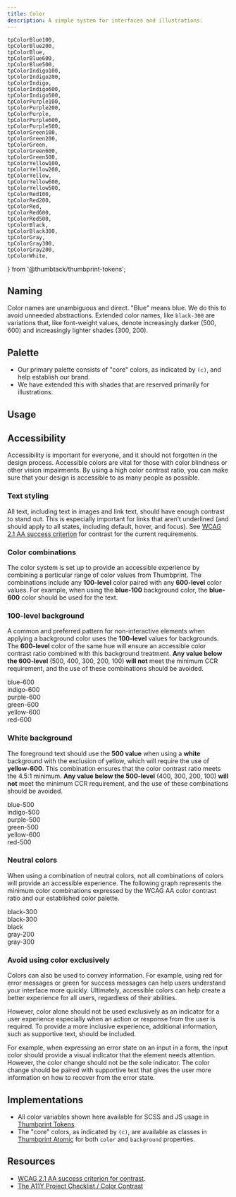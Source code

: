 ```yaml
---
title: Color
description: A simple system for interfaces and illustrations.
---
```


    tpColorBlue100,
    tpColorBlue200,
    tpColorBlue,
    tpColorBlue600,
    tpColorBlue500,
    tpColorIndigo100,
    tpColorIndigo200,
    tpColorIndigo,
    tpColorIndigo600,
    tpColorIndigo500,
    tpColorPurple100,
    tpColorPurple200,
    tpColorPurple,
    tpColorPurple600,
    tpColorPurple500,
    tpColorGreen100,
    tpColorGreen200,
    tpColorGreen,
    tpColorGreen600,
    tpColorGreen500,
    tpColorYellow100,
    tpColorYellow200,
    tpColorYellow,
    tpColorYellow600,
    tpColorYellow500,
    tpColorRed100,
    tpColorRed200,
    tpColorRed,
    tpColorRed600,
    tpColorRed500,
    tpColorBlack,
    tpColorBlack300,
    tpColorGray,
    tpColorGray300,
    tpColorGray200,
    tpColorWhite,
} from '@thumbtack/thumbprint-tokens';

## Naming

Color names are unambiguous and direct. "Blue" means blue. We do this to avoid unneeded abstractions. Extended color names, like `black-300` are variations that, like font-weight values, denote increasingly darker (500, 600) and increasingly lighter shades (300, 200).

## Palette

-   Our primary palette consists of "core" colors, as indicated by `(c)`, and help establish our brand.
-   We have extended this with shades that are reserved primarily for illustrations.

<div className="grid mt5">
    <Swatch name="blue-100" hex={tpColorBlue100} />
    <Swatch name="blue-200" hex={tpColorBlue200} />
    <Swatch hasBorder />
    <Swatch name="blue" hex={tpColorBlue} isCore />
    <Swatch name="blue-500" hex={tpColorBlue500} />
    <Swatch name="blue-600" hex={tpColorBlue600} />
    <Swatch name="indigo-100" hex={tpColorIndigo100} />
    <Swatch name="indigo-200" hex={tpColorIndigo200} />
    <Swatch hasBorder />
    <Swatch name="indigo" hex={tpColorIndigo} isCore />
    <Swatch name="indigo-500" hex={tpColorIndigo500} />
    <Swatch name="indigo-600" hex={tpColorIndigo600} />
    <Swatch name="purple-100" hex={tpColorPurple100} />
    <Swatch name="purple-200" hex={tpColorPurple200} />
    <Swatch hasBorder />
    <Swatch name="purple" hex={tpColorPurple} isCore />
    <Swatch name="purple-500" hex={tpColorPurple500} />
    <Swatch name="purple-600" hex={tpColorPurple600} />
    <Swatch name="green-100" hex={tpColorGreen100} />
    <Swatch name="green-200" hex={tpColorGreen200} />
    <Swatch hasBorder />
    <Swatch name="green" hex={tpColorGreen} isCore />
    <Swatch name="green-500" hex={tpColorGreen500} />
    <Swatch name="green-600" hex={tpColorGreen600} />
    <Swatch name="yellow-100" hex={tpColorYellow100} />
    <Swatch name="yellow-200" hex={tpColorYellow200} />
    <Swatch hasBorder />
    <Swatch name="yellow" hex={tpColorYellow} isCore />
    <Swatch name="yellow-500" hex={tpColorYellow500} />
    <Swatch name="yellow-600" hex={tpColorYellow600} />
    <Swatch name="red-100" hex={tpColorRed100} />
    <Swatch name="red-200" hex={tpColorRed200} />
    <Swatch hasBorder />
    <Swatch name="red" hex={tpColorRed} isCore />
    <Swatch name="red-500" hex={tpColorRed500} />
    <Swatch name="red-600" hex={tpColorRed600} />
    <Swatch hasBorder />
    <Swatch hasBorder />
    <Swatch name="black-300" hex={tpColorBlack300} isCore />
    <Swatch name="black" hex={tpColorBlack} isCore />
    <Swatch hasBorder />
    <Swatch hasBorder />
    <Swatch hasBorder />
    <Swatch name="gray-200" hex={tpColorGray200} isCore />
    <Swatch name="gray-300" hex={tpColorGray300} isCore />
    <Swatch name="gray" hex={tpColorGray} isCore />
    <Swatch hasBorder />
    <Swatch hasBorder />
    <Swatch hasBorder />
    <Swatch hasBorder />
    <Swatch hasBorder />
    <Swatch name="white" hex={tpColorWhite} isCore hasBorder />
    <Swatch hasBorder />
    <Swatch hasBorder />
</div>

## Usage

<SwatchUsage
    name="Blue"
    hex={tpColorBlue}
    doText="Highlights key actions in UI, buttons, links, icons, and branded moments"
    dontText="Success graphics, body copy, headlines"
/>

<SwatchUsage
    name="Indigo"
    hex={tpColorIndigo}
    doText="Graphs and data visualizations, tags, pills, status labels, illustrations"
    dontText="Text, icons"
/>

<SwatchUsage
    name="Purple"
    hex={tpColorPurple}
    doText="Graphs and data visualizations, tags, pills, status labels, illustrations"
    dontText="Text, icons"
/>

<SwatchUsage
    name="Green"
    hex={tpColorGreen}
    doText="Success graphics, completion, and confirmation"
    dontText="Text, background for white text, graphs and data visualizations, icons"
/>

<SwatchUsage
    name="Yellow"
    hex={tpColorYellow}
    doText="Stars, review charts, alerts, illustrations"
    dontText="Text, background for white text, graphs and data visualizations, icons"
/>

<SwatchUsage
    name="Red"
    hex={tpColorRed}
    doText="Icons, caution buttons, alerts, warning states"
    dontText="Background for white text, icons"
/>

<SwatchUsage
    name="Black"
    hex={tpColorBlack}
    doText="Headings, iconography, and small text that supports UI"
    dontText="Buttons, illustrations"
/>

<SwatchUsage
    name="Black300"
    hex={tpColorBlack300}
    doText="Subheadings and body copy"
    dontText="Logos, icons, backgrounds, borders"
/>

<SwatchUsage
    name="Gray"
    hex={tpColorGray}
    doText="Inactive icons, ghost text"
    dontText="Logos, icons, backgrounds, borders"
/>

<SwatchUsage name="Gray300" hex={tpColorGray300} doText="Borders" dontText="Text, buttons" />

<SwatchUsage
    name="Gray200"
    hex={tpColorGray200}
    doText="Backgrounds behind components, like cards"
    dontText="Text, buttons, borders, icons"
/>

<SwatchUsage
    hasBorder
    name="White"
    hex={tpColorWhite}
    doText="Text, borders, icons"
    dontText="On light backgrounds"
/>

## Accessibility

Accessibility is important for everyone, and it should not forgotten in the design process. Accessible colors are vital for those with color blindness or other vision impairments. By using a high color contrast ratio, you can make sure that your design is accessible to as many people as possible.

### Text styling

All text, including text in images and link text, should have enough contrast to stand out. This is especially important for links that aren’t underlined (and should apply to all states, including default, hover, and focus). See [WCAG 2.1 AA success criterion](https://www.w3.org/TR/WCAG21/#contrast-minimum) for contrast for the current requirements.

### Color combinations

The color system is set up to provide an accessible experience by combining a particular range of color values from Thumbprint. The combinations include any **100-level** color paired with any **600-level** color values. For example, when using the **blue-100** background color, the **blue-600** color should be used for the text.

### 100-level background

A common and preferred pattern for non-interactive elements when applying a background color uses the **100-level** values for backgrounds. The **600-level** color of the same hue will ensure an accessible color contrast ratio combined with this background treatment. **Any value below the 600-level** (500, 400, 300, 200, 100) **will not** meet the minimum CCR requirement, and the use of these combinations should be avoided.

<Grid gutter="flush">
    <GridColumn aboveSmall={2}>
        <div className="bg-blue-100 pa3 bt bl bb b-gray-300">
            <Text size={2} className="blue-600">
                blue-600
            </Text>
        </div>
    </GridColumn>
    <GridColumn aboveSmall={2}>
        <div className="bg-indigo-100 pa3 bt bb b-gray-300">
            <Text size={2} className="indigo-600">
                indigo-600
            </Text>
        </div>
    </GridColumn>
    <GridColumn aboveSmall={2}>
        <div className="bg-purple-100 pa3 bt bb b-gray-300">
            <Text size={2} className="purple-600">
                purple-600
            </Text>
        </div>
    </GridColumn>
    <GridColumn aboveSmall={2}>
        <div className="bg-green-100 pa3 bt bb b-gray-300">
            <Text size={2} className="green-600">
                green-600
            </Text>
        </div>
    </GridColumn>
    <GridColumn aboveSmall={2}>
        <div className="bg-yellow-100 pa3 bt bb b-gray-300">
            <Text size={2} className="yellow-600">
                yellow-600
            </Text>
        </div>
    </GridColumn>
    <GridColumn aboveSmall={2}>
        <div className="bg-red-100 pa3 bt br bb b-gray-300">
            <Text size={2} className="red-600">
                red-600
            </Text>
        </div>
    </GridColumn>
</Grid>

### White background

The foreground text should use the **500 value** when using a **white** background with the exclusion of yellow, which will require the use of **yellow-600**. This combination ensures that the color contrast ratio meets the 4.5:1 minimum. **Any value below the 500-level** (400, 300, 200, 100) **will not** meet the minimum CCR requirement, and the use of these combinations should be avoided.

<Grid gutter="flush">
    <GridColumn aboveSmall={2}>
        <div className="bg-white pa3 bt bl bb b-gray-300">
            <Text size={2} className="blue-500">
                blue-500
            </Text>
        </div>
    </GridColumn>
    <GridColumn aboveSmall={2}>
        <div className="bg-white pa3 bt bb b-gray-300">
            <Text size={2} className="indigo-500">
                indigo-500
            </Text>
        </div>
    </GridColumn>
    <GridColumn aboveSmall={2}>
        <div className="bg-white pa3 bt bb b-gray-300">
            <Text size={2} className="purple-500">
                purple-500
            </Text>
        </div>
    </GridColumn>
    <GridColumn aboveSmall={2}>
        <div className="bg-white pa3 bt bb b-gray-300">
            <Text size={2} className="green-500">
                green-500
            </Text>
        </div>
    </GridColumn>
    <GridColumn aboveSmall={2}>
        <div className="bg-white pa3 bt bb b-gray-300">
            <Text size={2} className="yellow-600">
                yellow-600
            </Text>
        </div>
    </GridColumn>
    <GridColumn aboveSmall={2}>
        <div className="bg-white pa3 bt bb br b-gray-300">
            <Text size={2} className="red-500">
                red-500
            </Text>
        </div>
    </GridColumn>
</Grid>

### Neutral colors

When using a combination of neutral colors, not all combinations of colors will provide an accessible experience. The following graph represents the minimum color combinations expressed by the WCAG AA color contrast ratio and our established color palette.

<Grid gutter="flush">
    <GridColumn aboveSmall={2}>
        <div className="bg-white pa3 bt bl bb b-gray-300">
            <Text size={2} className="black-300">
                black-300
            </Text>
        </div>
    </GridColumn>
    <GridColumn aboveSmall={2}>
        <div className="bg-gray-200 pa3 bt bb b-gray-300">
            <Text size={2} className="black-300">
                black-300
            </Text>
        </div>
    </GridColumn>
    <GridColumn aboveSmall={2}>
        <div className="bg-gray-300 pa3 bt bb b-gray-300">
            <Text size={2} className="black">
                black
            </Text>
        </div>
    </GridColumn>
    <GridColumn aboveSmall={2}>
        <div className="bg-black-300 pa3 bt bb b-gray-300">
            <Text size={2} v className="gray-200">
                gray-200
            </Text>
        </div>
    </GridColumn>
    <GridColumn aboveSmall={2}>
        <div className="bg-black pa3 bt br bb b-gray-300">
            <Text size={2} className="gray-300">
                gray-300
            </Text>
        </div>
    </GridColumn>
</Grid>

### Avoid using color exclusively

Colors can also be used to convey information. For example, using red for error messages or green for success messages can help users understand your interface more quickly. Ultimately, accessible colors can help create a better experience for all users, regardless of their abilities.

However, color alone should not be used exclusively as an indicator for a user experience especially when an action or response from the user is required. To provide a more inclusive experience, additional information, such as supportive text, should be included.

For example, when expressing an error state on an input in a form, the input color should provide a visual indicator that the element needs attention. However, the color change should not be the sole indicator. The color change should be paired with supportive text that gives the user more information on how to recover from the error state.

## Implementations

-   All color variables shown here available for SCSS and JS usage in [Thumbprint Tokens](/tokens/#section-color).
-   The "core" colors, as indicated by `(c)`, are available as classes in [Thumbprint Atomic](/atomic/#section-color) for both `color` and `background` properties.

## Resources

-   [WCAG 2.1 AA success criterion for contrast](https://www.w3.org/TR/WCAG21/#contrast-minimum).
-   [The A11Y Project Checklist / Color Contrast](https://www.a11yproject.com/checklist/#color-contrast)
